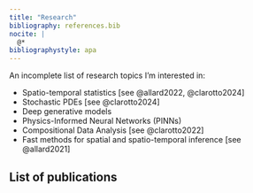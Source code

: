 ```yaml
---
title: "Research"
bibliography: references.bib
nocite: |
  @*
bibliographystyle: apa
---
```


An incomplete list of research topics I'm interested in:

-   Spatio-temporal statistics [see @allard2022, @clarotto2024]
-   Stochastic PDEs [see @clarotto2024]
-   Deep generative models
-   Physics-Informed Neural Networks (PINNs)
-   Compositional Data Analysis [see @clarotto2022]
-   Fast methods for spatial and spatio-temporal inference [see @allard2021]

## List of publications

::: {#refs}
:::

